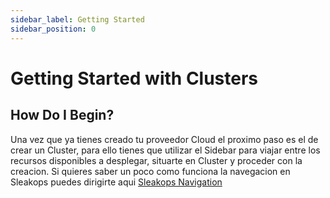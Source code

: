 ```yaml
---
sidebar_label: Getting Started
sidebar_position: 0
---
```



# Getting Started with Clusters

## How Do I Begin?

Una vez que ya tienes creado tu proveedor Cloud el proximo paso es el de crear un Cluster, para ello tienes que utilizar el Sidebar para viajar entre los recursos disponibles a desplegar, situarte en Cluster y proceder con la creacion. Si quieres saber un poco como funciona la navegacion en Sleakops puedes dirigirte aqui [Sleakops Navigation](/navigating)